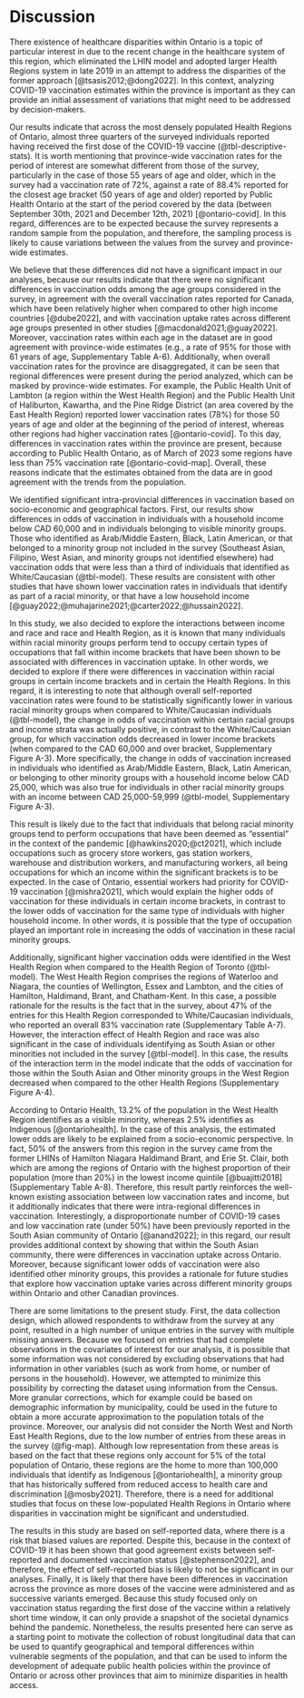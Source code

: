 # Discussion

There existence of healthcare disparities within Ontario is a topic of particular interest in due to the recent change in the healthcare system of this region, which eliminated the LHIN model and adopted larger Health Regions system in late 2019 in an attempt to address the disparities of the former approach [@tsasis2012;@dong2022]. In this context, analyzing COVID-19 vaccination estimates within the province is important as they can provide an initial assessment of variations that might need to be addressed by decision-makers.

Our results indicate that across the most densely populated Health Regions of Ontario, almost three quarters of the surveyed individuals reported having received the first dose of the COVID-19 vaccine (@tbl-descriptive-stats). It is worth mentioning that province-wide vaccination rates for the period of interest are somewhat different from those of the survey, particularly in the case of those 55 years of age and older, which in the survey had a vaccination rate of 72\%, against a rate of 88.4\% reported for the closest age bracket (50 years of age and older) reported by Public Health Ontario  at the start of the period covered by the data (between September 30th, 2021 and December 12th, 2021) [@ontario-covid]. In this regard, differences are to be expected because the survey represents a random sample from the population, and therefore, the sampling process is likely to cause variations between the values from the survey and province-wide estimates.

We believe that these differences did not have a significant impact in our analyses, because our results indicate that there were no significant differences in vaccination odds among the age groups considered in the survey, in agreement with the overall vaccination rates reported for Canada, which have been relatively higher when compared to other high income countries [@dube2022], and with vaccination uptake rates across different age groups presented in other studies [@macdonald2021;@guay2022]. Moreover, vaccination rates within each age in the dataset are in good agreement with province-wide estimates (e.g., a rate of 95\% for those with 61 years of age, Supplementary Table A-6). Additionally, when overall vaccination rates for the province are disaggregated, it can be seen that regional differences were present during the period analyzed, which can be masked by province-wide estimates. For example, the Public Health Unit of Lambton (a region within the West Health Region) and the Public Health Unit of Haliburton, Kawartha, and the Pine Ridge District (an area covered by the East Health Region) reported lower vaccination rates (78\%) for those 50 years of age and older at the beginning of the period of interest, whereas other regions had higher vaccination rates [@ontario-covid]. To this day, differences in vaccination rates within the province are present, because according to Public Health Ontario, as of March of 2023 some regions have less than 75\% vaccination rate [@ontario-covid-map]. Overall, these reasons indicate that the estimates obtained from the data are in good agreement with the trends from the population. 

We identified significant intra-provincial differences in vaccination based on socio-economic and geographical factors. First, our results show differences in odds of vaccination in individuals with a household income below CAD 60,000 and in individuals belonging to visible minority groups. Those who identified as Arab/Middle Eastern, Black, Latin American, or  that belonged to a minority group not included in the survey (Southeast Asian, Filipino, West Asian, and minority groups not identified elsewhere) had vaccination odds that were less than a third of individuals that identified as White/Caucasian (@tbl-model). These results are consistent with other studies that have shown lower vaccination rates in individuals that identify as part of a racial minority, or that have a low household income [@guay2022;@muhajarine2021;@carter2022;@hussain2022].

In this study, we also decided to explore the interactions between income and race and race and Health Region, as it is known that many individuals within racial minority groups perform tend to occupy certain types of occupations that fall within income brackets that have been shown to be associated with differences in vaccination uptake. In other words, we decided to explore if there were differences in vaccination within racial groups in certain income brackets and in certain the Health Regions. In this regard, it is interesting to note that although overall self-reported vaccination rates were found to be statistically significantly lower in various racial minority groups when compared to White/Caucasian individuals (@tbl-model), the change in odds of vaccination within certain racial groups and income strata was actually positive, in contrast to the White/Caucasian group, for which vaccination odds decreased in lower income brackets (when compared to the CAD 60,000 and over bracket, Supplementary Figure A-3). More specifically, the change in odds of vaccination increased in individuals who identified as Arab/Middle Eastern, Black, Latin American, or belonging to other minority groups with a household income below CAD 25,000, which was also true for individuals in other racial minority groups with an income between CAD 25,000-59,999 (@tbl-model, Supplementary Figure A-3).

This result is likely due to the fact that individuals that belong racial minority groups tend to perform occupations that have been deemed as "essential" in the context of the pandemic [@hawkins2020;@ct2021], which include occupations such as grocery store workers, gas station workers, warehouse and distribution workers, and manufacturing workers, all being occupations for which an income within the significant brackets is to be expected.  In the case of Ontario, essential workers had priority for COVID-19 vaccination [@mishra2021], which would explain the higher odds of vaccination for these individuals in certain income brackets, in contrast to the lower odds of vaccination for the same type of individuals with higher household income. In other words, it is possible that the type of occupation played an important role in increasing the odds of vaccination in these racial minority groups.

Additionally, significant higher vaccination odds were identified in the West Health Region when compared to the Health Region of Toronto (@tbl-model). The West Health Region comprises the regions of Waterloo and Niagara, the counties of Wellington, Essex and Lambton, and the cities of Hamilton, Haldimand, Brant, and Chatham-Kent. In this case, a possible rationale for the results is the fact that in the survey, about 47% of the entries for this Health Region corresponded to White/Caucasian individuals, who reported an overall 83% vaccination rate (Supplementary Table A-7). However, the interaction effect of Health Region and race was also significant in the case of individuals identifying as South Asian or other minorities not included in the survey [@tbl-model]. In this case, the results of the interaction term in the model indicate that the odds of vaccination for those within the South Asian and Other minority groups in the West Region decreased when compared to the other Health Regions (Supplementary Figure A-4).

According to Ontario Health, 13.2% of the population in the West Health Region identifies as a visible minority, whereas 2.5% identifies as Indigenous [@ontariohealth]. In the case of this analysis, the estimated lower odds are likely to be explained from a socio-economic perspective. In fact, 50% of the answers from this region in the survey came from the former LHINs of Hamilton Niagara Haldimand Brant, and Erie St. Clair, both which are among the regions of Ontario with the highest proportion of their population (more than 20%) in the lowest income quintile [@buajitti2018] (Supplementary Table A-8). Therefore, this result partly reinforces the well-known existing association between low vaccination rates and income, but it additionally indicates that there were intra-regional differences in vaccination. Interestingly, a disproportionate number of COVID-19 cases and low vaccination rate (under 50%) have been previously reported in the South Asian community of Ontario [@anand2022]; in this regard, our result provides additional context  by showing that within the South Asian community, there were differences in vaccination uptake across Ontario. Moreover, because significant lower odds of vaccination were also identified  other minority groups, this provides a rationale for future studies that explore how vaccination uptake varies across different minority groups within Ontario and other Canadian provinces.

There are some limitations to the present study. First, the data collection design, which allowed respondents to withdraw from the survey at any point, resulted in a high number of unique entries in the survey with multiple missing answers. Because we focused on entries that had complete observations in the covariates of interest for our analysis, it is possible that some information was not considered by excluding observations that had information in other variables (such as work from home, or number of persons in the household). However, we attempted to minimize this possibility by correcting the dataset using information from the Census. More granular corrections, which for example could be based on demographic information by municipality, could be used in the future to obtain a more accurate approximation to the population totals of the province. Moreover, our analysis did not consider the North West and North East Health Regions, due to the low number of entries from these areas in the survey (@fig-map). Although low representation from these areas is based on the fact that these regions only account for 5\% of the total population of Ontario, these regions are the home to more than 100,000 individuals that identify as Indigenous [@ontariohealth], a minority group that has historically suffered from reduced access to health care and discrimination [@mosby2021]. Therefore, there is a need for additional studies that focus on these low-populated Health Regions in Ontario where disparities in vaccination might be significant and understudied.

The results in this study are based on self-reported data, where there is a risk that biased values are reported. Despite this, because in the context of COVID-19 it has been shown that good agreement exists between self-reported and documented vaccination status [@stephenson2022], and therefore, the effect of self-reported bias is likely to not be significant in our analyses. Finally, it is likely that there have been differences in vaccination across the province as more doses of the vaccine were administered and as successive variants emerged. Because this study focused only on vaccination status regarding the first dose of the vaccine within a relatively short time window, it can only provide a snapshot of the societal dynamics behind the pandemic. Nonetheless, the results presented here can serve as a starting point to motivate the collection of robust longitudinal data that can be used to quantify geographical and temporal differences within vulnerable segments of the population, and that can be used to inform the development of adequate public health policies within the province of Ontario or across other provinces that aim to minimize disparities in health access.
